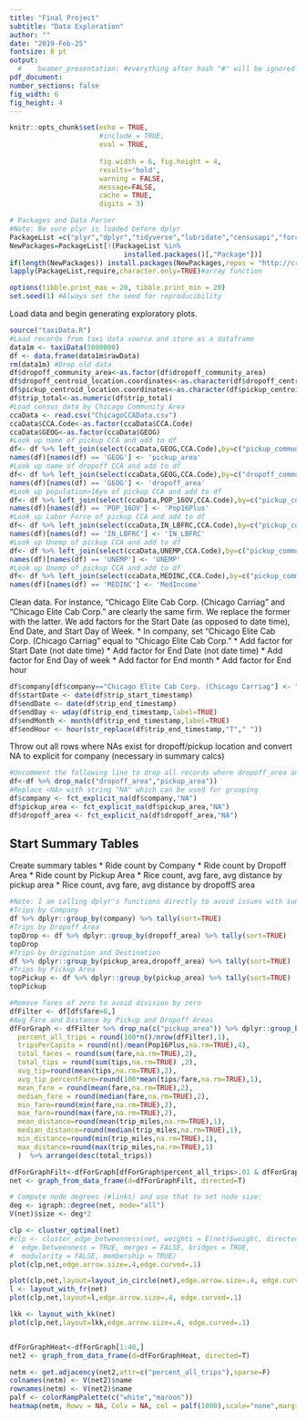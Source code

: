```yaml
---
title: "Final Project"
subtitle: "Data Exploration"
author: ""
date: "2019-Feb-25"
fontsize: 8 pt
output:
  #    beamer_presentation: #everything after hash "#" will be ignored 
pdf_document:
number_sections: false
fig_width: 6
fig_height: 4
---
```

  
```r
knitr::opts_chunk$set(echo = TRUE, 
                      #include = TRUE, 
                      eval = TRUE, 
                      
                      fig.width = 6, fig.height = 4,
                      results='hold',
                      warning = FALSE,
                      message=FALSE,
                      cache = TRUE,
                      digits = 3) 
```

```r
# Packages and Data Parser
#Note: Be sure plyr is loaded before dplyr
PackageList =c("plyr","dplyr","tidyverse","lubridate","censusapi","forcats","igraph","network","sna","visNetwork","threejs","networkD3","ndtv")
NewPackages=PackageList[!(PackageList %in% 
                            installed.packages()[,"Package"])]
if(length(NewPackages)) install.packages(NewPackages,repos = "http://cran.us.r-project.org")
lapply(PackageList,require,character.only=TRUE)#array function

options(tibble.print_max = 20, tibble.print_min = 20) 
set.seed(1) #Always set the seed for reproducibility
```

Load data and begin generating exploratory plots.

```r
source("taxiData.R")
#Load records from taxi data source and store as a dataframe
data1m <- taxiData(5000000)
df <- data.frame(data1m$rawData)
rm(data1m) #Drop old data
df$dropoff_community_area<-as.factor(df$dropoff_community_area)
df$dropoff_centroid_location.coordinates<-as.character(df$dropoff_centroid_location.coordinates)
df$pickup_centroid_location.coordinates<-as.character(df$pickup_centroid_location.coordinates)
df$trip_total<-as.numeric(df$trip_total)
#Load census data by Chicago Community Area
ccaData <- read.csv("ChicagoCCAData.csv")
ccaData$CCA.Code<-as.factor(ccaData$CCA.Code)
ccaData$GEOG<-as.factor(ccaData$GEOG)
#Look up name of pickup CCA and add to df
df<- df %>% left_join(select(ccaData,GEOG,CCA.Code),by=c("pickup_community_area"="CCA.Code"))
names(df)[names(df) == 'GEOG'] <- 'pickup_area'
#Look up name of dropoff CCA and add to df
df<- df %>% left_join(select(ccaData,GEOG,CCA.Code),by=c("dropoff_community_area"="CCA.Code"))
names(df)[names(df) == 'GEOG'] <- 'dropoff_area'
#Look up population>16yo of pickup CCA and add to df
df<- df %>% left_join(select(ccaData,POP_16OV,CCA.Code),by=c("pickup_community_area"="CCA.Code"))
names(df)[names(df) == 'POP_16OV'] <- 'Pop16Plus'
#Look up Labor Force of pickup CCA and add to df
df<- df %>% left_join(select(ccaData,IN_LBFRC,CCA.Code),by=c("pickup_community_area"="CCA.Code"))
names(df)[names(df) == 'IN_LBFRC'] <- 'IN_LBFRC'
#Look up Unemp of pickup CCA and add to df
df<- df %>% left_join(select(ccaData,UNEMP,CCA.Code),by=c("pickup_community_area"="CCA.Code"))
names(df)[names(df) == 'UNEMP'] <- 'UNEMP'
#Look up Unemp of pickup CCA and add to df
df<- df %>% left_join(select(ccaData,MEDINC,CCA.Code),by=c("pickup_community_area"="CCA.Code"))
names(df)[names(df) == 'MEDINC'] <- 'MedIncome'
```


Clean data. For instance, "Chicago Elite Cab Corp. (Chicago Carriag" and "Chicago Elite Cab Corp." are clearly the same firm. We replace the former with the latter. 
We add factors for the Start Date (as opposed to date time), End Date, and Start Day of Week.
* In company, set "Chicago Elite Cab Corp. (Chicago Carriag" equal to "Chicago Elite Cab Corp."
* Add factor for Start Date (not date time)
* Add factor for End Date (not date time)
* Add factor for End Day of week
* Add factor for End month
* Add factor for End hour

```r
df$company[df$company=="Chicago Elite Cab Corp. (Chicago Carriag"] <- "Chicago Elite Cab Corp."
df$startDate <- date(df$trip_start_timestamp)
df$endDate <- date(df$trip_end_timestamp)
df$endDay <- wday(df$trip_end_timestamp,label=TRUE)
df$endMonth <- month(df$trip_end_timestamp,label=TRUE)
df$endHour <- hour(str_replace(df$trip_end_timestamp,"T"," "))
```

Throw out all rows where NAs exist for dropoff/pickup location and convert NA to explicit for company (necessary in summary calcs)

```r
#Uncomment the following line to drop all records where dropoff_area and pickup_area NA
df<-df %>% drop_na(c("dropoff_area","pickup_area"))
#Replace <NA> with string "NA" which can be used for grouping
df$company <- fct_explicit_na(df$company,"NA")
df$pickup_area <- fct_explicit_na(df$pickup_area,"NA")
df$dropoff_area <- fct_explicit_na(df$dropoff_area,"NA")
```

## Start Summary Tables

Create summary tables
* Ride count by Company
* Ride count by Dropoff Area
* Ride count by Pickup Area
* Rice count, avg fare, avg distance by pickup area
* Rice count, avg fare, avg distance by dropoffS area
```r
#Note: I am calling dplyr's functions directly to avoid issues with summarize
#Trips by Company
df %>% dplyr::group_by(company) %>% tally(sort=TRUE)
#Trips by Dropoff Area
topDrop <- df %>% dplyr::group_by(dropoff_area) %>% tally(sort=TRUE)
topDrop
#Trips by Origination and Destination
df %>% dplyr::group_by(pickup_area,dropoff_area) %>% tally(sort=TRUE)
#Trips by Pickup Area
topPickup <- df %>% dplyr::group_by(pickup_area) %>% tally(sort=TRUE)
topPickup

#Remove fares of zero to avoid division by zero
dfFilter <- df[df$fare>0,]
#Avg Fare and Distance by Pickup and Dropoff Areas
dfForGraph <- dfFilter %>% drop_na(c("pickup_area")) %>% dplyr::group_by(pickup_area,dropoff_area) %>% dplyr::summarize(total_trips=n(),
  percent_all_trips = round(100*n()/nrow(dfFilter),1), 
  tripsPerCapita = round(n()/mean(Pop16Plus,na.rm=TRUE),4), 
  total_fares = round(sum(fare,na.rm=TRUE),2),                                     
  total_tips = round(sum(tips,na.rm=TRUE) ,2),
  avg_tip=round(mean(tips,na.rm=TRUE),2),
  avg_tip_percentFare=round(100*mean(tips/fare,na.rm=TRUE),1),
  mean_fare = round(mean(fare,na.rm=TRUE),2),
  median_fare = round(median(fare,na.rm=TRUE),2),
  min_fare=round(min(fare,na.rm=TRUE),2),
  max_fare=round(max(fare,na.rm=TRUE),2),
  mean_distance=round(mean(trip_miles,na.rm=TRUE),1),
  median_distance=round(median(trip_miles,na.rm=TRUE),1),
  min_distance=round(min(trip_miles,na.rm=TRUE),1),
  max_distance=round(max(trip_miles,na.rm=TRUE),1)
  )  %>% arrange(desc(total_trips))

```

```r
dfForGraphFilt<-dfForGraph[dfForGraph$percent_all_trips>.01 & dfForGraph$percent_all_trips<.1,]
net <- graph_from_data_frame(d=dfForGraphFilt, directed=T)

# Compute node degrees (#links) and use that to set node size:
deg <- igraph::degree(net, mode="all")
V(net)$size <- deg*2

clp <- cluster_optimal(net)
#clp <- cluster_edge_betweenness(net, weights = E(net)$weight, directed = TRUE,
#  edge.betweenness = TRUE, merges = FALSE, bridges = TRUE,
#  modularity = FALSE, membership = TRUE)
plot(clp,net,edge.arrow.size=.4,edge.curved=.1)

plot(clp,net,layout=layout_in_circle(net),edge.arrow.size=.4, edge.curved=.1)
l <- layout_with_fr(net)
plot(clp,net,layout=l,edge.arrow.size=.4, edge.curved=.1)

lkk <- layout_with_kk(net)
plot(clp,net,layout=lkk,edge.arrow.size=.4, edge.curved=.1)


dfForGraphHeat<-dfForGraph[1:40,]
net2 <- graph_from_data_frame(d=dfForGraphHeat, directed=T)

netm <- get.adjacency(net2,attr=c("percent_all_trips"),sparse=F)
colnames(netm) <- V(net2)$name
rownames(netm) <- V(net2)$name
palf <- colorRampPalette(c("white","maroon"))
heatmap(netm, Rowv = NA, Colv = NA, col = palf(1000),scale="none",margins=c(10,10) )

```


